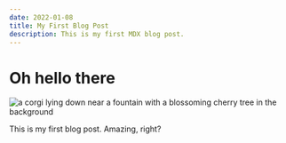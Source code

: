 ```yaml
---
date: 2022-01-08
title: My First Blog Post
description: This is my first MDX blog post.
---
```


# Oh hello there

![a corgi lying down near a fountain with a blossoming cherry tree in the background](../images/shiangling-RQbwjCKWxQw-unsplash.jpg)

This is my first blog post. Amazing, right?
